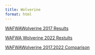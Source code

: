 ```yaml
---
title: Wolverine
format: html
---
```


[WAFWAWolverine 2017 Results](Wolverine2017.html)

[WAFWA Wolverine 2022 Restults](Wolverine2022.html)

[WAFWAWolverine 2017.2022 Comparison](Wolverine2017.2022.Comparison.html)
